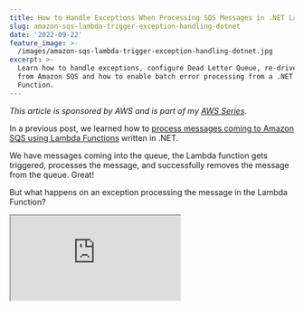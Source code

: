 ```yaml
---
title: How to Handle Exceptions When Processing SQS Messages in .NET Lambda Function
slug: amazon-sqs-lambda-trigger-exception-handling-dotnet
date: '2022-09-22'
feature_image: >-
  /images/amazon-sqs-lambda-trigger-exception-handling-dotnet.jpg
excerpt: >-
  Learn how to handle exceptions, configure Dead Letter Queue, re-drive messages
  from Amazon SQS and how to enable batch error processing from a .NET Lambda
  Function.
---
```

_This article is sponsored by AWS and is part of my [AWS Series](/tag/aws/)._

In a previous post, we learned how to [process messages coming to Amazon SQS using Lambda Functions](/blog/amazon-sqs-lambda-trigger-dotnet/) written in .NET.

We have messages coming into the queue, the Lambda function gets triggered, processes the message, and successfully removes the message from the queue. Great!

But what happens on an exception processing the message in the Lambda Function?

<iframe src="https://www.youtube.com/embed/0V4aeT7oONo" />

Maybe it’s an unhandled code path, a null reference exception, or an external third-party integration service that is down.

In this post, you’ll learn,

-   What happens on Exception in Processing Messages?
-   Handle Retries and Configure Dead-letter Queue (DLQ)
-   ReDrive Messages from Dead-letter Queue
-   Enabling Batch Error Processing

[

Amazon SQS and AWS Lambda Triggers in .NET

Learn how to process SQS messages from AWS Lambda Function. We will learn how to set up and trigger a .NET Lambda Function using SQS and the various configurations associated.

![](/favicon.ico)Rahul NathRahul Pulikkot Nath

![](/images/amazon-sqs-lambda-triggers-dotnet.jpg)

](/blog/amazon-sqs-lambda-trigger-dotnet)

## What happens on Exception in Processing Messages?

We first need to understand what happens when there is an exception in processing a message from SQS.

First, let's simulate an exception in our Lambda Function handler.

### Simulating Exception in .NET Lambda Function

Let’s update the Lambda Function code to simulate an exception to see the exception handling in action.

```csharp
private async Task ProcessMessageAsync(SQSEvent.SQSMessage message, ILambdaContext context)
{
    context.Logger.LogInformation($"Processed message {message.Body}");

    if (message.Body.Contains("Exception"))
        throw new Exception("Message cannot be processed");

    / TODO: Do interesting work based on the new message
    await Task.CompletedTask;
}

```

The above code throws an exception anytime the message body contains the word ‘_Exception_’.

This makes it easy to simulate the exceptions we need when sending messages and see what happens. To see the exception handling in action, send a message to the queue with the word ‘Exception’.

![Send a message to SQS with the body 'Test Exception' to simulate an exception in processing in the .NET Lambda Function.](/images/aws-lambda-trigger-sqs-exception-simulation.jpg)

The Lambda Function will throw an error as soon as it picks up for processing.

> When an exception happens in processing Lambda Function does not acknowledge the successful processing of the message.

The message is not deleted from the Queue by the Lambda Function. After the [default VisbilityTimeout](/blog/amazon-sqs) period of the Queue (30secs), the message is made available in the Queue for processing again.

In this case, where we have simulated an exception based on the message body, this message will always throw an exception (with the current Function code). The message gets retried every 30 seconds.

In real-world scenarios, if the exceptions in the processing are because of transient errors (that go away after some time), the message will eventually be processed. E.g., If the Function talks to a third-party service that is currently down, it might be back up when we try again after 30 seconds. In this case, the message will be successfully processed and removed from the queue.

However, if the exception is due to a null reference exception or unhandled code paths, it will continue to throw an error and be retried.

[

Amazon SQS For the .NET Developer: How to Easily Get Started

Learn how to get started with Amazon SQS and use it from a .NET Application. We will learn how to send and receive messages, important properties,and concepts that you need to know when using SQS.

![](/favicon.ico)Rahul NathRahul Pulikkot Nath

![](/images/queue.jpg)

](/blog/amazon-sqs)

## Handle Retries and Configure Dead-letter Queue (DLQ)

If there are a lot of messages in the queue, erroring out eventually, it will create a backlog of messages. It can cause delays in processing new messages coming into the Queue.

So ideally, you want the messages to retry a few times and removed for manual intervention.

Dead-letter Queue (DLQ) lets you isolate and handle problematic messages manually.

Under the Queue configuration, navigate to the Deal-letter queue configuration to set it up.

![](/images/aws-lambda-trigger-sqs-dead-letter-queue.jpg)

You must first create a queue to designate as DLQ. I have one created from the SQS Console - `user-data-dlq`. Click the Edit button to update the configuration.

Specify the Queue ARN and the Maximum received count.

![](/images/aws-lambda-trigger-sqs-dead-letter-queue-setup.jpg)

### Maximum Receives Count

The Maximum receives value determines the number of times a message will be retried. If the ReceiveCount for a message exceeds the maximum receive count, SQS moves the message to the associated DLQ.

The above configuration will remove the message when the ReceiveCount is more than 2. So the message will get delivered for processing twice - the first time it comes into the Queue and then once more after 30 secs (default VisiblilityTimeout after an exception in processing).

Any existing messages in the Queue with a ReceiveCount more than the maximum is automatically moved to the DLQ.

![View messages in the Dead-letter Queue as they arrive. You can Poll for messages from the console and view the message details.](/images/aws-lambda-trigger-sqs-dead-letter-queue-messages.jpg)

You can inspect this message from the DLQ and decide what action to take next. Based on the message content, the application, and the business processes associated with the messages, you can choose to ignore them (delete from DLQ), reprocess the message later, or fix the Lambda Function and then retry the message again.

![View message details in SQS Console](/images/aws-lambda-trigger-sqs-dead-letter-queue-messages-detail.jpg)

## ReDrive Messages from Dead-letter Queue

_Re-processing messages from Queue is referred to as Redrive._

SQS allows easily moving unprocessed/error messages back to the source or other custom destination queues. This helps you to stay on top of the messages that are not getting processed and retry them.

![The Redrive option allows you to pick and choose the messages to reprocess. You can send the messages back to the source queue or a custom destination.](/images/aws-lambda-trigger-sqs-dead-letter-queue-redrive.jpg)

Select the Message destination to redrive the messages. You can redrive the messages to the source queue or choose a custom destination.

You can also specify the Velocity control settings to redrive messages. It controls the rate at with messages are moved from the Dead-letter queue to the destination queue.

Optionally, you can Inspect messages in the queue and pick and choose the messages to redrive. This is useful if you need to filter and process messages.

Selecting the 'DLQ redrive' button sends the messages back into the destination queue and is available for processing. The message will follow the same execution flow as it would have come in the first time.

On successful processing, it gets removed from the queue. If it continues to throw an exception, it will eventually be moved back to the DLQ (based on the maximum receive count setting.)

## Enabling Batch Error Processing

Any time the Batch Size property is set to more than 1, the `SNSEvent` can have multiple records. This means when looping and processing the messages, they can fail independently.

For example, if you receive ten messages, seven might get processed successfully, but three might fail.

Now whether you fail the full batch on the first exception or loop through all of the messages and continue processing even if one fails is something you can control in your Function code.

To fail the entire batch on the first exception, you only need to bubble up the exception as it occurs, and the code will stop processing more messages. The current Function code stops processing on the first exception.

After the VisibilityTimeout, all the messages in the batch are made available again in the queue for reprocessing.

### Batch Error Processing

If you decide to continue processing the messages even after one message throws an error, you can handle the exception at the individual processing level.

However, in these cases, we must tell SQS the messages that were processed successfully and those that failed to process.

The `SQSBatchResponse` signals SQS the failed messages in a batch.

```csharp
public async Task<SQSBatchResponse> FunctionHandler(SQSEvent evnt, ILambdaContext context)
{
    var response = new SQSBatchResponse()
    {
        BatchItemFailures = new List<SQSBatchResponse.BatchItemFailure>()
    };

    context.Logger.LogInformation($"Received Message of count {evnt.Records.Count}");
    foreach (var message in evnt.Records)
    {
        try
        {
            await ProcessMessageAsync(message, context);
        }
        catch (Exception e)
        {

            context.Logger.LogError(e.Message);
            response.BatchItemFailures.Add(new SQSBatchResponse.BatchItemFailure()
            {
                ItemIdentifier = message.MessageId
            });
        }
    }

    return response;
}

```

The above code handles exceptions from the `ProcessMessageAsync` function responsible for processing each record message. On exception in processing, it records the `MessageId` of the message that failed processing as a `BatchItemFailure`.

Once all messages in the batch are processed, the Lambda Function returns the batch response, which contains only the message id that failed to process.

Reporting batch item failures must be enabled on the Lambda Trigger Configuration for this code to work. You can enable this from the Lambda Trigger Configuration, as shown below.

![](/images/aws-lambda-trigger-sqs-batch-item-failures.jpg)

Once enabled and the new function code deployed, we can successfully process messages in batches. Only messages that fail to process from the batch will be moved to the DLQ.

If you want to simulate and test the batch item failures, you can use the below Linqpad script to send bulk messages.

```csharp
async Task Main()
{
  var sqsClient = new AmazonSQSClient();
  var batchRequest = Enumerable.Range(1, 100)
        .Select(e => new SendMessageBatchRequestEntry(Guid.NewGuid().ToString(), $"Test {(e % 5 == 0 ? "Exception" : "")} {e}")).ToList();

  await Task.WhenAll(
    batchRequest
    .Batch(10)
    .Select(async batch => await sqsClient
      .SendMessageBatchAsync("QUEUE-URL", batch.ToList())));
}

```

The above code sends 100 messages in batches of 10. Every 5th message in the list will trigger an exception.

In the Cloudwatch logs, you will notice the messages with Exception being retried, and it will eventually get moved to the Dead-letter Queue.

I hope this helps you understand how to handle exceptions when consuming messages from SQS from a .NET application.
